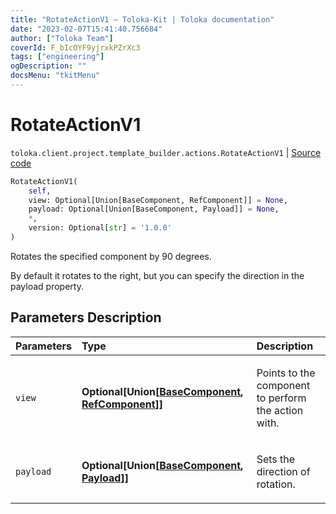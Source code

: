 ```yaml
---
title: "RotateActionV1 — Toloka-Kit | Toloka documentation"
date: "2023-02-07T15:41:40.756684"
author: ["Toloka Team"]
coverId: F_bIcOYF9yjrxkPZrXc3
tags: ["engineering"]
ogDescription: ""
docsMenu: "tkitMenu"
---
```


# RotateActionV1
`toloka.client.project.template_builder.actions.RotateActionV1` | [Source code](https://github.com/Toloka/toloka-kit/blob/v1.1.3/src/client/project/template_builder/actions.py#L128)

```python
RotateActionV1(
    self,
    view: Optional[Union[BaseComponent, RefComponent]] = None,
    payload: Optional[Union[BaseComponent, Payload]] = None,
    *,
    version: Optional[str] = '1.0.0'
)
```

Rotates the specified component by 90 degrees.

By default it rotates to the right, but you can specify the direction in the payload property.

## Parameters Description

| Parameters | Type | Description |
| :----------| :----| :-----------|
`view`|**Optional\[Union\[[BaseComponent](/docs-new/toloka-kit/reference/toloka.client.project.template_builder.base.BaseComponent), [RefComponent](/docs-new/toloka-kit/reference/toloka.client.project.template_builder.base.RefComponent)\]\]**|<p>Points to the component to perform the action with.</p>
`payload`|**Optional\[Union\[[BaseComponent](/docs-new/toloka-kit/reference/toloka.client.project.template_builder.base.BaseComponent), [Payload](/docs-new/toloka-kit/reference/toloka.client.project.template_builder.actions.RotateActionV1.Payload)\]\]**|<p>Sets the direction of rotation.</p>
